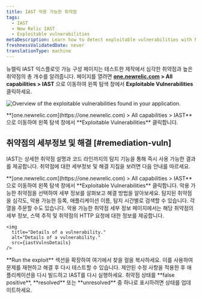 ```yaml
---
title: IAST 악용 가능한 취약점
tags:
  - IAST
  - New Relic IAST
  - Exploitable vulnerabilities
metaDescription: Learn how to detect exploitable vulnerabilities with New Relic IAST.
freshnessValidatedDate: never
translationType: machine
---
```




뉴렐릭 IAST 익스플로잇 가능 구성 페이지는 테스트한 제작에서 심각한 취약점과 높은 취약점의 총 개수를 알려줍니다. 페이지를 열려면 <DNT>**[one.newrelic.com](https://one.newrelic.com) > All capabilities > IAST**</DNT> 으로 이동하여 왼쪽 탐색 창에서 <DNT>**Exploitable Vulnerabilities**</DNT> 클릭하세요.

<img
  title="Overview of the exploitable vulnerabilities found in your application."
  alt="Overview of the exploitable vulnerabilities found in your application."
  src={iastExplVulns}
/>

<figcaption>
  <DNT>**[one.newrelic.com](https://one.newrelic.com) > All capabilities > IAST**</DNT> 으로 이동하여 왼쪽 탐색 창에서 <DNT>**Exploitable Vulnerabilities**</DNT> 클릭합니다.
</figcaption>

## 취약점의 세부정보 및 해결 [#remediation-vuln]

IAST는 상세한 취약점 설명과 코드 라인까지의 탐지 기능을 통해 즉시 사용 가능한 결과를 제공합니다. 취약점에 대한 세부정보 및 해결 지침을 보려면 다음 안내를 따르세요.

<Steps>
  <Step>
    <DNT>**[one.newrelic.com](https://one.newrelic.com) > All capabilities > IAST**</DNT> 으로 이동하여 왼쪽 탐색 창에서 <DNT>**Exploitable Vulnerabilities**</DNT> 클릭합니다.  

  </Step>

  <Step>
    악용 가능한 취약점을 선택하여 세부 정보를 살펴보고 해결 방법을 알아보세요. 탐지된 취약점을 심각도, 악용 가능한 등록, 애플리케이션 이름, 탐지 시간별로 검색할 수 있습니다. 각 열을 주문할 수도 있습니다. 악용 가능한 취약점 세부 정보 페이지에서는 해당 취약점의 세부 정보, 스택 추적 및 취약점의 HTTP 요청에 대한 정보를 제공합니다.

    <img
      title="Details of a vulnerability."
      alt="Details of a vulnerability."
      src={iastVulnsDetails}
    />
  </Step>

  <Step>
    <DNT>**Run the exploit**</DNT> 섹션을 확장하여 여기에서 찾을 컬을 복사하세요. 이를 사용하여 문제를 재현하고 해결 후 다시 테스트할 수 있습니다.  

  </Step>

  <Step>
    제안된 수정 사항을 적용한 후 애플리케이션을 다시 빌드하고 IAST를 다시 실행하세요.  

  </Step>

  <Step>
    취약점 상태를 <DNT>**false positive**</DNT>, <DNT>**resolved**</DNT> 또는 <DNT>**unresolved**</DNT> 중 하나로 표시하려면 상태를 업데이트하세요.  

  </Step>
</Steps>